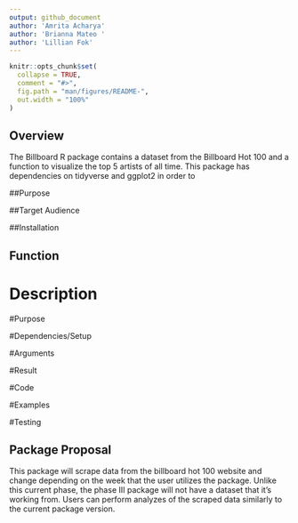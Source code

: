 ```yaml
---
output: github_document
author: 'Amrita Acharya'
author: 'Brianna Mateo '
author: 'Lillian Fok'
---
```


<!-- README.md is generated from README.Rmd. Please edit that file -->

```r
knitr::opts_chunk$set(
  collapse = TRUE,
  comment = "#>",
  fig.path = "man/figures/README-",
  out.width = "100%"
)
```

## Overview 
The Billboard  R package contains a dataset from the Billboard Hot 100 and a function to visualize the top 5 artists of all time. This package has dependencies on tidyverse and ggplot2 in order to 

##Purpose 

##Target Audience 

##Installation 

## Function 

# Description 

#Purpose

#Dependencies/Setup 

#Arguments 

#Result 

#Code 

#Examples 

#Testing 

## Package Proposal 
This package will scrape data from the billboard hot 100 website and change depending on the week that the user utilizes the package. Unlike this current phase, the phase III package will not have a dataset that it's working from. Users can perform analyzes of the scraped data similarly to the current package version. 

##
